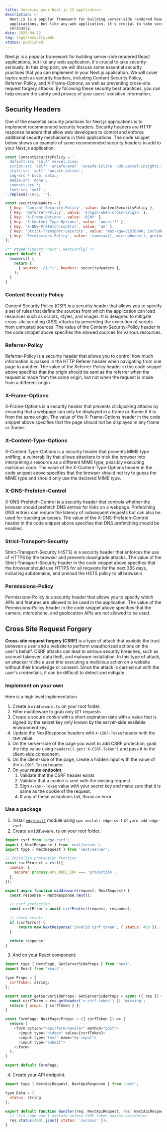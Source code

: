 ```yaml
---
title: Securing your Next.js 13 application
description: >-
  Next.js is a popular framework for building server-side rendered React
  applications, but like any web application, it's crucial to take security
  seriously.
date: 2023-04-22
tag: tags/security.mdx
status: published
---
```


Next.js is a popular framework for building server-side rendered React
applications, but like any web application, it's crucial to take security
seriously. In this blog post, we will discuss some essential security practices
that you can implement in your Next.js application. We will cover topics such
as security headers, including Content Security Policy, Referrer-Policy, and
X-Frame-Options, as well as preventing cross-site request forgery attacks. By
following these security best practices, you can help ensure the safety and
privacy of your users' sensitive information.

## Security Headers

One of the essential security practices for Next.js applications is to
implement recommended security headers. Security headers are HTTP response
headers that allow web developers to control and enforce additional security
mechanisms in their applications. The code snippet below shows an example of
some recommended security headers to add to your Next.js application.

```js title="Adding security headers to your next.config.mjs file"
const ContentSecurityPolicy = `
  default-src 'self' vercel.live;
  script-src 'self' 'unsafe-eval' 'unsafe-inline' cdn.vercel-insights.com vercel.live;
  style-src 'self' 'unsafe-inline';
  img-src * blob: data:;
  media-src 'none';
  connect-src *;
  font-src 'self';
`.replace(/\n/g, '');

const securityHeaders = [
  { key: 'Content-Security-Policy', value: ContentSecurityPolicy },
  { key: 'Referrer-Policy', value: 'origin-when-cross-origin' },
  { key: 'X-Frame-Options', value: 'DENY' },
  { key: 'X-Content-Type-Options', value: 'nosniff' },
  { key: 'X-DNS-Prefetch-Control', value: 'on' },
  { key: 'Strict-Transport-Security', value: 'max-age=31536000; includeSubDomains; preload' },
  { key: 'Permissions-Policy', value: 'camera=(), microphone=(), geolocation=()' },
];

/** @type {import('next').NextConfig} */
export default {
  headers() {
    return [
      { source: '/(.*)', headers: securityHeaders },
    ];
  }
}
```

### Content Security Policy

Content Security Policy (CSP) is a security header that allows you to specify a
set of rules that define the sources from which the application can load
resources such as scripts, styles, and images. It is designed to mitigate
cross-site scripting (XSS) attacks by preventing the execution of scripts from
untrusted sources. The value of the Content-Security-Policy header in the code
snippet above specifies the allowed sources for various resources.

### Referrer-Policy

Referrer-Policy is a security header that allows you to control how much
information is passed in the HTTP Referer header when navigating from one page
to another. The value of the Referrer-Policy header in the code snippet above
specifies that the origin should be sent as the referrer when the request is
made from the same origin, but not when the request is made from a different
origin.

### X-Frame-Options

X-Frame-Options is a security header that prevents clickjacking attacks by
ensuring that a webpage can only be displayed in a frame or iframe if it is
from the same origin. The value of the X-Frame-Options header in the code
snippet above specifies that the page should not be displayed in any frame or
iframe.

### X-Content-Type-Options

X-Content-Type-Options is a security header that prevents MIME type sniffing, a
vulnerability that allows attackers to trick the browser into interpreting a
resource as a different MIME type, possibly executing malicious code. The value
of the X-Content-Type-Options header in the code snippet above specifies that
the browser should not try to guess the MIME type and should only use the
declared MIME type.

### X-DNS-Prefetch-Control

X-DNS-Prefetch-Control is a security header that controls whether the browser
should prefetch DNS entries for links on a webpage. Prefetching DNS entries can
reduce the latency of subsequent requests but can also be used for tracking
purposes. The value of the X-DNS-Prefetch-Control header in the code snippet
above specifies that DNS prefetching should be enabled.

### Strict-Transport-Security

Strict-Transport-Security (HSTS) is a security header that enforces the use of
HTTPS by the browser and prevents downgrade attacks. The value of the
Strict-Transport-Security header in the code snippet above specifies that the
browser should use HTTPS for all requests for the next 365 days, including
subdomains, and preload the HSTS policy to all browsers.

### Permissions-Policy

Permissions-Policy is a security header that allows you to specify which APIs
and features are allowed to be used in the application. The value of the
Permissions-Policy header in the code snippet above specifies that the camera,
microphone, and geolocation APIs are not allowed to be used.

## Cross Site Request Forgery

**Cross-site request forgery (CSRF)** is a type of attack that exploits the
trust between a user and a website to perform unauthorized actions on the user's
behalf. CSRF attacks can lead to serious security breaches, such as account
takeover, data theft, and malware installation. In this type of attack, an
attacker tricks a user into executing a malicious action on a website without
their knowledge or consent. Since the attack is carried out with the user's
credentials, it can be difficult to detect and mitigate.

### Implement on your own

Here is a high level implementation

1. Create a `middleware.ts` on your root folder.
2. Filter middleware to grab only `GET` requests
3. Create a secure cookie with a short expiration date with a value that
  is signed by the secret key only known by the server-side available
  environment key.
4. Update the NextResponse headers with `X-CSRF-Token` header with the raw value
5. On the server-side of the page you want to add CSRF protection, grab the
  http value using `headers().get('X-CSRF-Token')` and pass it to the
  client-side component.
6. On the client-side of the page, create a hidden input with the value of the
  `X-CSRF-Token` header.
6. On your **route endpoint**:
   1. Validate that the CSRF header exists
   2. Validate that a cookie is sent with the existing request
   3. Sign `X-CSRF-Token` value with your secret key and make sure that it
     is same as the cookie of the request.
   4. If any of these validations fail, throw an error.

### Use a package

1. Install [`edge-csrf`](https://github.com/amorey/edge-csrf) module using
`npm install edge-csrf` or `yarn add edge-csrf`.
2. Create a `middleware.ts` on your root folder.

```js title="middleware.ts"
import csrf from 'edge-csrf';
import { NextResponse } from 'next/server';
import type { NextRequest } from 'next/server';

// initalize protection function
const csrfProtect = csrf({
  cookie: {
    secure: process.env.NODE_ENV === 'production',
  },
});

export async function middleware(request: NextRequest) {
  const response = NextResponse.next();

  // csrf protection
  const csrfError = await csrfProtect(request, response);

  // check result
  if (csrfError) {
      return new NextResponse('invalid csrf token', { status: 403 });
  }

  return response;
}
```

3. And on your React component:

```js title="pages/page.ts"
import type { NextPage, GetServerSideProps } from 'next';
import React from 'react';

type Props = {
  csrfToken: string;
};

export const getServerSideProps: GetServerSideProps = async ({ res }) => {
  const csrfToken = res.getHeader('x-csrf-token') || 'missing';
  return { props: { csrfToken } };
}

const FormPage: NextPage<Props> = ({ csrfToken }) => {
  return (
    <form action="/api/form-handler" method="post">
      <input type="hidden" value={csrfToken}>
      <input type="text" name="my-input">
      <input type="submit">
    </form>
  );
}

export default FormPage;
```

4. Create your API endpoint:

```js title="pages/api/form-handler.ts"
import type { NextApiRequest, NextApiResponse } from 'next';

type Data = {
  status: string
};

export default function handler(req: NextApiRequest, res: NextApiResponse<Data>) {
  // this code won't execute unless CSRF token passes validation
  res.status(200).json({ status: 'success' });
}
```
